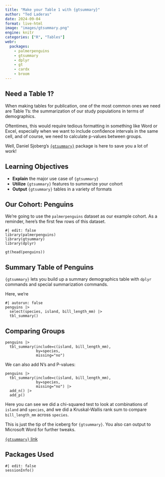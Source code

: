 ```yaml
---
title: "Make your Table 1 with {gtsummary}"
author: "Ted Laderas"
date: 2024-09-04
format: live-html
image: "images/gtsummary.png"
engine: knitr
categories: ["R", "Tables"]
webr:
  packages:
    - palmerpenguins
    - gtsummary
    - dplyr
    - gt
    - cardx
    - broom
---
```


## Need a Table 1?

When making tables for publication, one of the most common ones we need are Table 1's: the summarization of our study populations in terms of demographics.

Oftentimes, this would require tedious formatting in something like Word or Excel, especially when we want to include confidence intervals in the same cell, and of course, we need to calculate p-values between groups.

Well, Daniel Sjoberg's [`{gtsummary}`](https://www.danieldsjoberg.com/gtsummary/) package is here to save you a lot of work!

## Learning Objectives

- **Explain** the major use case of `{gtsummary}`
- **Utilize** `{gtsummary}` features to summarize your cohort
- **Output** `{gtsummary}` tables in a variety of formats

## Our Cohort: Penguins

We're going to use the `palmerpenguins` dataset as our example cohort. As a reminder, here's the first few rows of this dataset.

```webr
#| edit: false
library(palmerpenguins)
library(gtsummary)
library(dplyr)

gt(head(penguins))
```

## Summary Table of Penguins

`{gtsummary}` lets you build up a summary demographics table with `dplyr` commands and special summarization commands. 

Here, we're 

```webr
#| autorun: false
penguins |>
  select(species, island, bill_length_mm) |>
  tbl_summary()
```

## Comparing Groups

```webr
penguins |>
  tbl_summary(include=c(island, bill_length_mm),
              by=species,
              missing="no")

```

We can also add N's and P-values:

```webr
penguins |>
  tbl_summary(include=c(island, bill_length_mm),
              by=species,
              missing="no") |>
  add_n() |>
  add_p()

```

Here you can see we did a chi-squared test to look at combinations of `island` and `species`, and we did a Kruskal-Wallis rank sum to compare `bill_length_mm` across `species`.

This is just the tip of the iceberg for `{gtsummary}`. You also can output to Microsoft Word for further tweaks. 

[`{gtsummary}` link](https://www.danieldsjoberg.com/gtsummary/)

## Packages Used

```webr
#| edit: false
sessionInfo()
```